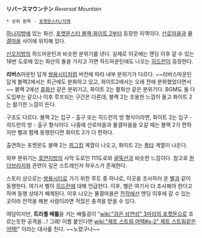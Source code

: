 '''リバースマウンテン''' ''Reversal Mountain''

 * 상위 항목 - [[포켓몬스터/지역]]

[[하나지방]]에 있는 화산. [[포켓몬스터 블랙·화이트 2]]부터 등장한 지역이다. [[산로마을]]과 [[물결마을]] 사이에 위치해 있다.

[[신오지방]]의 하드마운틴과 비슷한 분위기를 낸다. 실제로 이곳에는 엔딩 이후 갈 수 있는 18번 도로에 있는 화산의 돌을 가지고 가면 하드마운틴에도 나오는 [[히드런]]이 등장한다.

'''리버스'''마운틴 답게 [[쌍용시티]]처럼 버전에 따라 내부 분위기가 다르다. ~~리버스마운틴 답게 블랙2에서는 최근에도 분화하고 있고, 화이트2에서는 오래 전에 분화했었다면서~~ 블랙 2에선 [[휴화산]] 같은 분위기고, 화이트 2는 활화산 같은 분위기다. BGM도 둘 다 도입부는 같으나 이후 루프되는 구간은 다른데, 블랙 2는 조용한 느낌이 들고 화이트 2는 활기찬 느낌이 든다.

구조도 다르다. 블랙 2는 입구 - 출구 또는 히드런의 방 형식이라면, 화이트 2는 입구 - 히드런의 방 - 출구 형식이다. 나중에 산로마을과 물결마을을 오갈 때는 블랙 2가 편하지만 벨과 함께 동행한다면 화이트 2가 더 편하다.

출연하는 포켓몬도 블랙 2는 [[피그킹]] 계열이 나오고, 화이트 2는 [[폭타]] 계열이 나온다.

외부 분위기는 [[호연지방]]의 사막 도로인 111도로와 [[굴뚝산]]과 비슷한 느낌이다. 참고로 [[원더브리지]]와 관련이 깊은 스트레인저 하우스가 존재한다.

스토리 상으로는 [[쌍용시티]]로 가기 위한 루트 중 하나로, 이곳을 조사하러 온 [[벨(포켓몬스터)|벨]]과 같이 동행한다. 여기서 벨이 [[히드런]]에 대해 언급한다. 이후, 벨은 여기서 더 조사해야 한다고 하며 동행 상태가 해제된다. 이후 나오는 물결마을은 [[포켓몬스터 블랙·화이트|전작]]에선 엔딩 이후에 갈 수 있는 곳이라 전작을 해본 사람이라면 적잖은 충격을 받을 수 있다.

여담이지만, '''트리플 배틀'''을 거는 배틀걸이 "[[wiki:"검은 삼연성" 3마리의 포켓몬]]으로 흐르는듯한 공격을...! 그래! 이름 붙인다면 [[wiki:"제트 스트림 어택#s-2" 제트 스트림같은 어택!]]" 이라는 대사를 친다. ~~노렸구나~~
